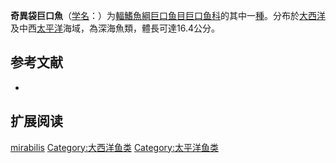 {{Speciesbox
| name = 奇異袋巨口魚
| status = NE
| status_system = IUCN3.1
| image = 
| genus = Photonectes
| species = mirabilis
| authority = [[Parr|Parr]], 1927
| synonyms = *''Photonectes cornutus''<br /><small>Beebe, 1933</small>
}}

'''奇異袋巨口魚'''（[[学名|学名]]：{{lang|la|''Photonectes mirabilis''}}）为[[輻鰭魚綱|輻鰭魚綱]][[巨口鱼目|巨口鱼目]][[巨口鱼科|巨口鱼科]]的其中一[[種|種]]。分布於[[大西洋|大西洋]]及中西[[太平洋|太平洋]]海域，為深海魚類，體長可達16.4公分。

== 参考文献 ==
{{refbegin}}
*{{FishBase_species|genus=Photonectes|species=mirabilis|year=2012|month=2}}
{{refend}}

== 扩展阅读 ==
{{refbegin}}
{{wikispecies-inline|Photonectes mirabilis|奇異袋巨口魚}}
{{refend}}
{{Taxonbar|from=Q1108466}}

[[Category:袋巨口鱼属|mirabilis]]
[[Category:大西洋鱼类|Category:大西洋鱼类]]
[[Category:太平洋鱼类|Category:太平洋鱼类]]